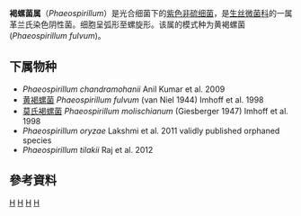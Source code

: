 {{Automatic taxobox
| taxon = Phaeospirillum
| authority = Kluyver and van Niel, 1936
| type_species = ''Phaeospirillum fulvum''
| type_species_authority = (van Niel 1944) Imhoff et al. 1998
}}
'''褐螺菌属'''（''Phaeospirillum''）是光合细菌下的[[紫色非硫细菌|紫色非硫细菌]]，是[[生丝微菌科|生丝微菌科]]的一属革兰氏染色阴性菌。细胞呈弧形至螺旋形。该属的模式种为黄褐螺菌(''Phaeospirillum fulvum'')。

==下属物种==
* ''Phaeospirillum chandramohanii'' Anil Kumar et al. 2009
* [[黄褐螺菌|黄褐螺菌]] ''Phaeospirillum fulvum'' (van Niel 1944) Imhoff et al. 1998
* [[莫氏褐螺菌|莫氏褐螺菌]] ''Phaeospirillum molischianum'' (Giesberger 1947) Imhoff et al. 1998
* ''Phaeospirillum oryzae'' Lakshmi et al. 2011	validly published	orphaned species
* ''Phaeospirillum tilakii'' Raj et al. 2012

==參考資料==
{{Reflist}}

{{Taxonbar}}
[[Category:1936年描述的分类群|H]]
[[Category:紫色非硫细菌|H]]
[[Category:生丝微菌科|H]]
[[Category:革兰氏阴性菌|H]]